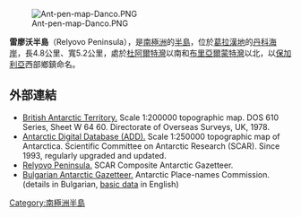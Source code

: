 [[Image:Ant-pen-map-Danco.PNG|thumb]]

{{coord|64|13|40|S|60|56|30|W|display=title}}

'''雷廖沃半島'''（Relyovo Peninsula），是[[南極洲|南極洲]]的[[半島|半島]]，位於[[葛拉漢地|葛拉漢地]]的[[丹科海岸|丹科海岸]]，長4.8公里、寬5.2公里，處於[[杜阿爾特灣|杜阿爾特灣]]以南和[[布里亞爾蒙特灣|布里亞爾蒙特灣]]以北，以[[保加利亞|保加利亞]]西部鄉鎮命名。

==外部連結==
* [http://data.aad.gov.au/aadc/mapcat/display_map.cfm?map_id=3198 British Antarctic Territory.] {{Wayback|url=http://data.aad.gov.au/aadc/mapcat/display_map.cfm?map_id=3198 |date=20120612032744 }}  Scale 1:200000 topographic map.  DOS 610 Series, Sheet W 64 60.  Directorate of Overseas Surveys, UK, 1978.
* [http://www.add.scar.org Antarctic Digital Database (ADD).] {{Wayback|url=http://www.add.scar.org/ |date=20170305000653 }} Scale 1:250000 topographic map of Antarctica. Scientific Committee on Antarctic Research (SCAR). Since 1993, regularly upgraded and updated.
* [https://data.aad.gov.au/aadc/gaz/scar/display_name.cfm?gaz_id=137686 Relyovo Peninsula.] {{Wayback|url=https://data.aad.gov.au/aadc/gaz/scar/display_name.cfm?gaz_id=137686 |date=20170922100928 }} SCAR Composite Antarctic Gazetteer.
* [http://apcbg.org/gazet-bg.doc Bulgarian Antarctic Gazetteer.] {{Wayback|url=http://apcbg.org/gazet-bg.doc |date=20131012104624 }} Antarctic Place-names Commission. (details in Bulgarian, [http://apcbg.org/gazet.htm basic data] {{Wayback|url=http://apcbg.org/gazet.htm |date=20160304071225 }} in English)

{{DEFAULTSORT:Relyovo Peninsula}}
[[Category:南極洲半島|Category:南極洲半島]]


{{DancoCoast-geo-stub}}